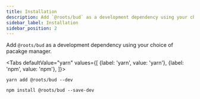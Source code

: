 ```yaml
---
title: Installation
description: Add `@roots/bud` as a development dependency using your choice of pacakge manager.
sidebar_label: Installation
sidebar_position: 2
---
```



Add `@roots/bud` as a development dependency using your choice of pacakge manager.

<Tabs
  defaultValue="yarn"
  values={[
    {label: 'yarn', value: 'yarn'},
    {label: 'npm', value: 'npm'},
  ]}>
  <TabItem value="yarn">

    yarn add @roots/bud --dev

  </TabItem>
  <TabItem value="npm">

    npm install @roots/bud --save-dev

  </TabItem>
</Tabs>
